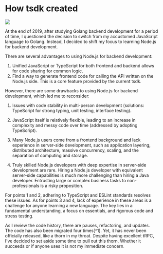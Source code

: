 # How tsdk created

<img src="/tssdk.jpg" className="w-72 rounded-2xl my-12 mx-auto" />

At the end of 2019, after studying Golang backend development for a period of time, I questioned the decision to switch from my accustomed JavaScript language to Golang. Instead, I decided to shift my focus to learning Node.js for backend development.

There are several advantages to using Node.js for backend development:

1. Unified JavaScript or TypeScript for both frontend and backend allows for code sharing for common logic.
2. Find a way to generate frontend code for calling the API written on the Node.js side. This is a core feature provided by the current tsdk.

However, there are some drawbacks to using Node.js for backend development, which led me to reconsider:

1. Issues with code stability in multi-person development (solutions: TypeScript for strong typing, unit testing, interface testing).

2. JavaScript itself is relatively flexible, leading to an increase in complexity and messy code over time (addressed by adopting TypeScript).

3. Many Node.js users come from a frontend background and lack experience in server-side development, such as application layering, distributed architecture, massive concurrency, scaling, and the separation of computing and storage.

4. Truly skilled Node.js developers with deep expertise in server-side development are rare. Hiring a Node.js developer with equivalent server-side capabilities is much more challenging than hiring a Java developer. Entrusting large or complex business tasks to non-professionals is a risky proposition.


For points 1 and 2, adhering to TypeScript and ESLint standards resolves these issues. As for points 3 and 4, lack of experience in these areas is a challenge for anyone learning a new language. The key lies in a fundamental understanding, a focus on essentials, and rigorous code and stress testing.


<Callout emoji="🐣" type="info">
  As I review the code history, there are pauses, refactoring, and updates. The code has also been
  migrated four times[^1]. Yet, it has never been officially released, like a thorn in my throat.
  Despite having excellent tRPC, I've decided to set aside some time to pull out this thorn. Whether
  it succeeds or if anyone uses it is not my immediate concern.
</Callout>

[^1]: **nsf** (Node Server Framework) -> **bsv** -> refactor express.js to fastify, and go back express.js from fastify -> **tsdk** -> **tsdk-monorepo**
